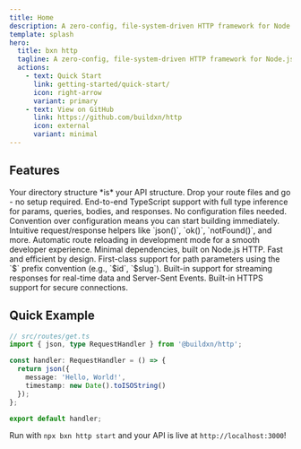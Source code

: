 ```yaml
---
title: Home
description: A zero-config, file-system-driven HTTP framework for Node.js — type-safe, fast, and minimal.
template: splash
hero:
  title: bxn http
  tagline: A zero-config, file-system-driven HTTP framework for Node.js — type-safe, fast, and minimal.
  actions:
    - text: Quick Start
      link: getting-started/quick-start/
      icon: right-arrow
      variant: primary
    - text: View on GitHub
      link: https://github.com/buildxn/http
      icon: external
      variant: minimal
---
```



## Features

<CardGrid stagger>
	<Card title="File-System Based Routing" icon="open-book">
		Your directory structure *is* your API structure. Drop your route files and go - no setup required.
	</Card>
	<Card title="Type-Safe" icon="approve-check">
		End-to-end TypeScript support with full type inference for params, queries, bodies, and responses.
	</Card>
	<Card title="Zero Config" icon="rocket">
		No configuration files needed. Convention over configuration means you can start building immediately.
	</Card>
	<Card title="Simple API" icon="puzzle">
		Intuitive request/response helpers like `json()`, `ok()`, `notFound()`, and more.
	</Card>
	<Card title="Hot Reload" icon="random">
		Automatic route reloading in development mode for a smooth developer experience.
	</Card>
	<Card title="Lightweight" icon="star">
		Minimal dependencies, built on Node.js HTTP. Fast and efficient by design.
	</Card>
	<Card title="Dynamic Routes" icon="setting">
		First-class support for path parameters using the `$` prefix convention (e.g., `$id`, `$slug`).
	</Card>
	<Card title="Streaming Support" icon="forward-slash">
		Built-in support for streaming responses for real-time data and Server-Sent Events.
	</Card>
	<Card title="HTTPS Support" icon="seti:lock">
		Built-in HTTPS support for secure connections.
	</Card>
</CardGrid>

## Quick Example

```typescript
// src/routes/get.ts
import { json, type RequestHandler } from '@buildxn/http';

const handler: RequestHandler = () => {
  return json({
    message: 'Hello, World!',
    timestamp: new Date().toISOString()
  });
};

export default handler;
```

Run with `npx bxn http start` and your API is live at `http://localhost:3000`!
